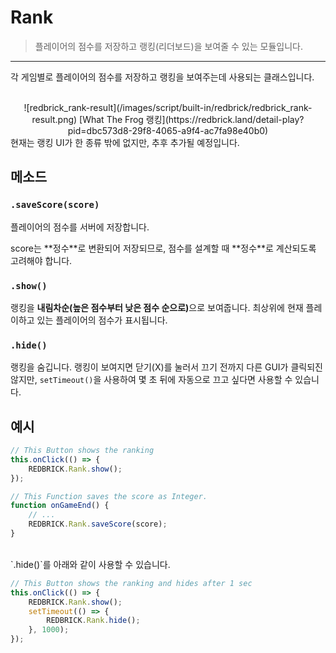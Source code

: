 
# Rank

> 플레이어의 점수를 저장하고 랭킹(리더보드)을 보여줄 수 있는 모듈입니다.

---

각 게임별로 플레이어의 점수를 저장하고 랭킹을 보여주는데 사용되는 클래스입니다.

<br/>
<center>
    ![redbrick_rank-result](/images/script/built-in/redbrick/redbrick_rank-result.png)
    [What The Frog 랭킹](https://redbrick.land/detail-play?pid=dbc573d8-29f8-4065-a9f4-ac7fa98e40b0)
</center>

<Callout type="info">
  현재는 랭킹 UI가 한 종류 밖에 없지만, 추후 추가될 예정입니다.
</Callout>

## 메소드

### `.saveScore(score)`

플레이어의 점수를 서버에 저장합니다.

<Callout type="warning">
    score는 **정수**로 변환되어 저장되므로, 점수를 설계할 때 **정수**로 계산되도록 고려해야 합니다.
</Callout>

### `.show()`

랭킹을 <strong>내림차순(높은 점수부터 낮은 점수 순으로)</strong>으로 보여줍니다. 최상위에 현재 플레이하고 있는 플레이어의 점수가 표시됩니다.

### `.hide()`

랭킹을 숨깁니다. 랭킹이 보여지면 닫기(X)를 눌러서 끄기 전까지 다른 GUI가 클릭되진 않지만, `setTimeout()`을 사용하여 몇 초 뒤에 자동으로 끄고 싶다면 사용할 수 있습니다.

## 예시

```js showLineNumbers copy filename="rank-button" {3}
// This Button shows the ranking
this.onClick(() => {
    REDBRICK.Rank.show();
});
```

```js showLineNumbers copy filename="game-manager" {4}
// This Function saves the score as Integer.
function onGameEnd() {
    // ...
    REDBRICK.Rank.saveScore(score);
}
```

<br/>
`.hide()`를 아래와 같이 사용할 수 있습니다.

```js showLineNumbers copy filename="rank-button_auto-hide" {3,5}
// This Button shows the ranking and hides after 1 sec
this.onClick(() => {
    REDBRICK.Rank.show();
    setTimeout(() => {
        REDBRICK.Rank.hide();
    }, 1000);
});
```
